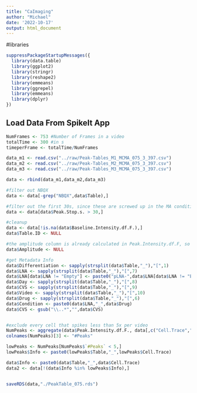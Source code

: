 ```yaml
---
title: "CaImaging"
author: "Michael"
date: '2022-10-17'
output: html_document
---
```



#libraries
```r
suppressPackageStartupMessages({
  library(data.table)
  library(ggplot2)
  library(stringr)
  library(reshape2)
  library(emmeans)
  library(ggrepel)
  library(emmeans)
  library(dplyr)
})
```




## Load Data From SpikeIt App
```r
NumFrames <- 753 #Number of Frames in a video
totalTime <- 300 #in s
timeperFrame <- totalTime/NumFrames

data_m1 <- read.csv("../raw/Peak-Tables_M1_MCMA_075_3_397.csv")
data_m2 <- read.csv("../raw/Peak-Tables_M2_MCMA_075_3_397.csv")
data_m3 <- read.csv("../raw/Peak-Tables_M3_MCMA_075_3_397.csv")

data <- rbind(data_m1,data_m2,data_m3)

#filter out NBQX
data <- data[-grep("NBQX",data$Table),]

#filter out the first 30s, since these are screwed up in the MA conditions
data <- data[data$Peak.Stop.s. > 30,]

#cleanup
data <- data[!is.na(data$Baseline.Intensity.df.F.),]
data$Table.ID <- NULL

#the amplitude column is already calculated in Peak.Intensity.df.F, so "amplitude" would be calculated doubled and can be deleted
data$Amplitude <- NULL

#get Metadata Info
data$Differentiation <- sapply(strsplit(data$Table,"_"),"[",1)
data$LNA <- sapply(strsplit(data$Table,"_"),"[",7)
data$LNA[data$LNA != "Empty"] <- paste0("pLNA-",data$LNA[data$LNA != "Empty"])
data$Day <- sapply(strsplit(data$Table,"_"),"[",8)
data$CVS <- sapply(strsplit(data$Table,"_"),"[",9)
data$Video <- sapply(strsplit(data$Table,"_"),"[",10)
data$Drug <- sapply(strsplit(data$Table,"_"),"[",6)
data$Condition <- paste0(data$LNA,"_",data$Drug)
data$CVS <- gsub("\\..*","",data$CVS)


#exclude every cell that spikes less than 5x per video
NumPeaks <- aggregate(data$Peak.Intensity.df.F., data[,c("Cell.Trace","Table")],FUN = length)
colnames(NumPeaks)[3] <- "#Peaks"

lowPeaks <- NumPeaks[NumPeaks$`#Peaks` < 5,]
lowPeaks$Info <- paste0(lowPeaks$Table,"_",lowPeaks$Cell.Trace)

data$Info <- paste0(data$Table,"_",data$Cell.Trace)
data2 <- data[!(data$Info %in% lowPeaks$Info),]


saveRDS(data,"./PeakTable_075.rds")
```




